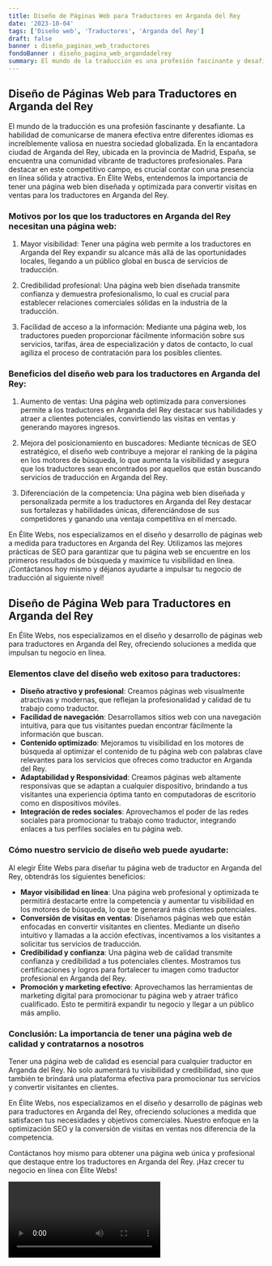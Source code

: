 ```yaml
---
title: Diseño de Páginas Web para Traductores en Arganda del Rey
date: '2023-10-04'
tags: ['Diseño web', 'Traductores', 'Arganda del Rey']
draft: false
banner : diseño_paginas_web_traductores
fondoBanner : diseño_pagina_web_argandadelrey
summary: El mundo de la traducción es una profesión fascinante y desafiante. La habilidad de comunicarse de manera efectiva entre diferentes idiomas es increíblemente valiosa en nuestra sociedad globalizada. En la encantadora ciudad de Arganda del Rey, ubicada en la provincia de Madrid, España, se encuentra una comunidad vibrante de traductores profesionales. Para destacar en este competitivo campo, es crucial contar con una presencia en línea sólida y atractiva. En Élite Webs, entendemos la importancia de tener una página web bien diseñada y optimizada para convertir visitas en ventas para los traductores en Arganda del Rey.
---
```


## Diseño de Páginas Web para Traductores en Arganda del Rey

El mundo de la traducción es una profesión fascinante y desafiante. La habilidad de comunicarse de manera efectiva entre diferentes idiomas es increíblemente valiosa en nuestra sociedad globalizada. En la encantadora ciudad de Arganda del Rey, ubicada en la provincia de Madrid, España, se encuentra una comunidad vibrante de traductores profesionales. Para destacar en este competitivo campo, es crucial contar con una presencia en línea sólida y atractiva. En Élite Webs, entendemos la importancia de tener una página web bien diseñada y optimizada para convertir visitas en ventas para los traductores en Arganda del Rey.

### Motivos por los que los traductores en Arganda del Rey necesitan una página web:

1. Mayor visibilidad: Tener una página web permite a los traductores en Arganda del Rey expandir su alcance más allá de las oportunidades locales, llegando a un público global en busca de servicios de traducción.

2. Credibilidad profesional: Una página web bien diseñada transmite confianza y demuestra profesionalismo, lo cual es crucial para establecer relaciones comerciales sólidas en la industria de la traducción.

3. Facilidad de acceso a la información: Mediante una página web, los traductores pueden proporcionar fácilmente información sobre sus servicios, tarifas, área de especialización y datos de contacto, lo cual agiliza el proceso de contratación para los posibles clientes.

### Beneficios del diseño web para los traductores en Arganda del Rey:

1. Aumento de ventas: Una página web optimizada para conversiones permite a los traductores en Arganda del Rey destacar sus habilidades y atraer a clientes potenciales, convirtiendo las visitas en ventas y generando mayores ingresos.

2. Mejora del posicionamiento en buscadores: Mediante técnicas de SEO estratégico, el diseño web contribuye a mejorar el ranking de la página en los motores de búsqueda, lo que aumenta la visibilidad y asegura que los traductores sean encontrados por aquellos que están buscando servicios de traducción en Arganda del Rey.

3. Diferenciación de la competencia: Una página web bien diseñada y personalizada permite a los traductores en Arganda del Rey destacar sus fortalezas y habilidades únicas, diferenciándose de sus competidores y ganando una ventaja competitiva en el mercado.

En Élite Webs, nos especializamos en el diseño y desarrollo de páginas web a medida para traductores en Arganda del Rey. Utilizamos las mejores prácticas de SEO para garantizar que tu página web se encuentre en los primeros resultados de búsqueda y maximice tu visibilidad en línea. ¡Contáctanos hoy mismo y déjanos ayudarte a impulsar tu negocio de traducción al siguiente nivel!

<GifSeo />

<Cta />

## Diseño de Página Web para Traductores en Arganda del Rey

En Élite Webs, nos especializamos en el diseño y desarrollo de páginas web para traductores en Arganda del Rey, ofreciendo soluciones a medida que impulsan tu negocio en línea. 

### Elementos clave del diseño web exitoso para traductores:

- **Diseño atractivo y profesional**: Creamos páginas web visualmente atractivas y modernas, que reflejan la profesionalidad y calidad de tu trabajo como traductor.
- **Facilidad de navegación**: Desarrollamos sitios web con una navegación intuitiva, para que tus visitantes puedan encontrar fácilmente la información que buscan.
- **Contenido optimizado**: Mejoramos tu visibilidad en los motores de búsqueda al optimizar el contenido de tu página web con palabras clave relevantes para los servicios que ofreces como traductor en Arganda del Rey.
- **Adaptabilidad y Responsividad**: Creamos páginas web altamente responsivas que se adaptan a cualquier dispositivo, brindando a tus visitantes una experiencia óptima tanto en computadoras de escritorio como en dispositivos móviles.
- **Integración de redes sociales**: Aprovechamos el poder de las redes sociales para promocionar tu trabajo como traductor, integrando enlaces a tus perfiles sociales en tu página web.

### Cómo nuestro servicio de diseño web puede ayudarte:

Al elegir Élite Webs para diseñar tu página web de traductor en Arganda del Rey, obtendrás los siguientes beneficios:

- **Mayor visibilidad en línea**: Una página web profesional y optimizada te permitirá destacarte entre la competencia y aumentar tu visibilidad en los motores de búsqueda, lo que te generará más clientes potenciales.
- **Conversión de visitas en ventas**: Diseñamos páginas web que están enfocadas en convertir visitantes en clientes. Mediante un diseño intuitivo y llamadas a la acción efectivas, incentivamos a los visitantes a solicitar tus servicios de traducción.
- **Credibilidad y confianza**: Una página web de calidad transmite confianza y credibilidad a tus potenciales clientes. Mostramos tus certificaciones y logros para fortalecer tu imagen como traductor profesional en Arganda del Rey.
- **Promoción y marketing efectivo**: Aprovechamos las herramientas de marketing digital para promocionar tu página web y atraer tráfico cualificado. Esto te permitirá expandir tu negocio y llegar a un público más amplio.

### Conclusión: La importancia de tener una página web de calidad y contratarnos a nosotros

Tener una página web de calidad es esencial para cualquier traductor en Arganda del Rey. No solo aumentará tu visibilidad y credibilidad, sino que también te brindará una plataforma efectiva para promocionar tus servicios y convertir visitantes en clientes.

En Élite Webs, nos especializamos en el diseño y desarrollo de páginas web para traductores en Arganda del Rey, ofreciendo soluciones a medida que satisfacen tus necesidades y objetivos comerciales. Nuestro enfoque en la optimización SEO y la conversión de visitas en ventas nos diferencia de la competencia.

Contáctanos hoy mismo para obtener una página web única y profesional que destaque entre los traductores en Arganda del Rey. ¡Haz crecer tu negocio en línea con Élite Webs!

<Video />

<CtaBot job='Traductores' city='Arganda del Rey'/>

<Gmaps query='Arganda del Rey+españa+maps' />